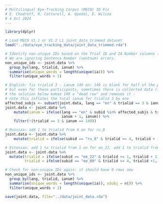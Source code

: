 ```yaml
---
# Multilingual Eye-Tracking Corpus (MECO) ID Fix
# E. Chodroff, R. Cotterell, A. Opedal, E. Wilcox
# 4 Oct 2024
---
```


```r
library(dplyr)

```

```r

# Load MECO V1.1 or V1.2 L1 joint_data_trimmed dataset
load("../data/eye_tracking_data/joint_data_trimmed.rda")

# Identify non-unique IDs based on the Trial ID and IA Number columns (trialid, ianum)  
# We are ignoring Sentence Number (sentnum) errors.
non_unique_ids <- joint.data %>% 
  group_by(lang, trialid, ianum) %>%
  summarise(unique_words = length(unique(ia))) %>%
  filter(unique_words > 1)

# English: fix trialid 3 - ianum 149 on: 149 is blank for half of the participants, 
# but even for these participants, sometimes there is collected data (i.e., ia = "" and nrun = 1, not NA)
# the solution below makes 149 a "dead row" and removes it - 
# note this inflates the total ianum for trialid 3 by one
affected_subjs <- subset(joint.data, lang == "en" & trialid == 3 & ianum == 149 & ia == "performance-")$subid
joint.data <- joint.data %>% 
    mutate(ianum = ifelse(lang == "en" & subid %in% affected_subjs & trialid == 3 & ianum >= 150, 
                          ianum + 1, ianum)) %>%
    filter(!(trialid == 3 & ianum == 149))

# Russian: add 1 to trialid from 4 on for ru_8
joint.data <- joint.data %>%
    mutate(trialid = ifelse(subid == "ru_8" & trialid >= 4, trialid + 1, trialid))

# Estonian: add 1 to trialid from 1 on for ee_22, add 1 to trialid from 4 on for ee_09
joint.data <- joint.data %>%
  mutate(trialid = ifelse(subid == "ee_22" & trialid >= 1, trialid + 1, trialid),
         trialid = ifelse(subid == "ee_09" & trialid >= 4, trialid +1, trialid))

# Check for non-unique IDs again: it should have 0 rows now
non_unique_ids <- joint.data %>% 
  group_by(lang, trialid, ianum) %>%
  summarise(unique_words = length(unique(ia)), nSubj = n()) %>%
  filter(unique_words > 1)

save(joint.data, file="../data/joint_data.rda")

```